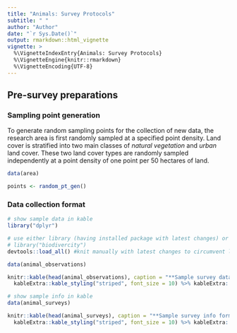 ```yaml
---
title: "Animals: Survey Protocols"
subtitle: " "
author: "Author"
date: "`r Sys.Date()`"
output: rmarkdown::html_vignette
vignette: >
  %\VignetteIndexEntry{Animals: Survey Protocols}
  %\VignetteEngine{knitr::rmarkdown}
  %\VignetteEncoding{UTF-8}
---
```


## Pre-survey preparations

### Sampling point generation
To generate random sampling points for the collection of new data, the research area is first randomly sampled at a specified point density. Land cover is stratified into two main classes of *natural vegetation* and *urban* land cover. These two land cover types are randomly sampled independently at a point density of one point per 50 hectares of land. 

```r
data(area)

points <- random_pt_gen()
```


### Data collection format

```r

# show sample data in kable
library("dplyr")

# use either library (having installed package with latest changes) or load_all (package in development)
# library("biodivercity")
devtools::load_all() #knit manually with latest changes to circumvent library("biodivercity") (use in final version)

data(animal_observations)

knitr::kable(head(animal_observations), caption = "**Sample survey data format**") %>%
  kableExtra::kable_styling("striped", font_size = 10) %>% kableExtra::scroll_box(width = "100%")
```

```r
# show sample info in kable
data(animal_surveys)

knitr::kable(head(animal_surveys), caption = "**Sample survey info format**") %>%
  kableExtra::kable_styling("striped", font_size = 10) %>% kableExtra::scroll_box(width = "100%")
```

